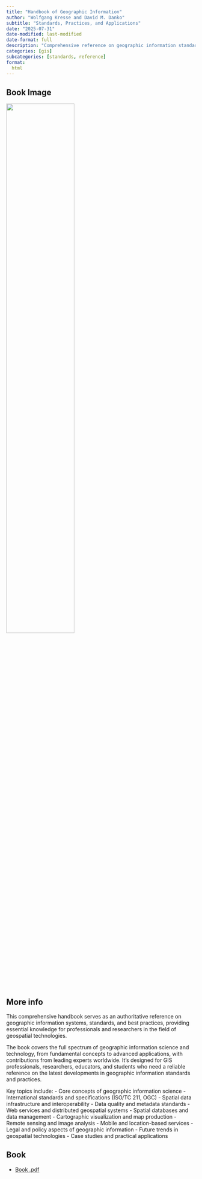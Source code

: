 ```yaml
---
title: "Handbook of Geographic Information"
author: "Wolfgang Kresse and David M. Danko"
subtitle: "Standards, Practices, and Applications"
date: "2025-07-31"
date-modified: last-modified
date-format: full
description: "Comprehensive reference on geographic information standards, technologies, and applications"
categories: [gis]
subcategories: [standards, reference]
format:
  html
---
```


## Book Image

![](/books/HandbookOfGeographicInfo.png){width="60%"}

## More info

This comprehensive handbook serves as an authoritative reference on geographic information systems, standards, and best practices, providing essential knowledge for professionals and researchers in the field of geospatial technologies.

The book covers the full spectrum of geographic information science and technology, from fundamental concepts to advanced applications, with contributions from leading experts worldwide. It's designed for GIS professionals, researchers, educators, and students who need a reliable reference on the latest developments in geographic information standards and practices.

Key topics include:
- Core concepts of geographic information science
- International standards and specifications (ISO/TC 211, OGC)
- Spatial data infrastructure and interoperability
- Data quality and metadata standards
- Web services and distributed geospatial systems
- Spatial databases and data management
- Cartographic visualization and map production
- Remote sensing and image analysis
- Mobile and location-based services
- Legal and policy aspects of geographic information
- Future trends in geospatial technologies
- Case studies and practical applications

## Book

- [Book .pdf](/books/HandbookOfGeographicInfo.pdf){width="60%"}
